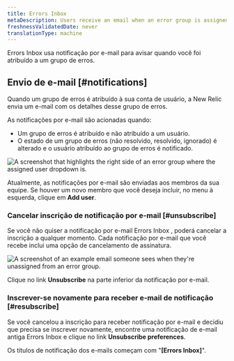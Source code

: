 ```yaml
---
title: Errors Inbox
metaDescription: Users receive an email when an error group is assigned to them.
freshnessValidatedDate: never
translationType: machine
---
```




Errors Inbox usa notificação por e-mail para avisar quando você foi atribuído a um grupo de erros.

## Envio de e-mail [#notifications]

Quando um grupo de erros é atribuído à sua conta de usuário, a New Relic envia um e-mail com os detalhes desse grupo de erros.

As notificações por e-mail são acionadas quando:

* Um grupo de erros é atribuído e não atribuído a um usuário.
* O estado de um grupo de erros (não resolvido, resolvido, ignorado) é alterado e o usuário atribuído ao grupo de erros é notificado.

<img
  title="The assigned user dropdown"
  alt="A screenshot that highlights the right side of an error group where the assigned user dropdown is. "
  src={errorsinboxAssignUsers}
/>

Atualmente, as notificações por e-mail são enviadas aos membros da sua equipe. Se houver um novo membro que você deseja incluir, no menu à esquerda, clique em <DoNotTranslate>**Add user**</DoNotTranslate>.

### Cancelar inscrição de notificação por e-mail [#unsubscribe]

Se você não quiser a notificação por e-mail Errors Inbox , poderá cancelar a inscrição a qualquer momento. Cada notificação por e-mail que você recebe inclui uma opção de cancelamento de assinatura.

<img
  title="Unassigned user email example"
  alt="A screenshot of an example email someone sees when they're unassigned from an error group. "
  src={errorsinboxUnassignedMessage}
/>

Clique no link <DoNotTranslate>**Unsubscribe**</DoNotTranslate> na parte inferior da notificação por e-mail.

### Inscrever-se novamente para receber e-mail de notificação [#resubscribe]

Se você cancelou a inscrição para receber notificação por e-mail e decidiu que precisa se inscrever novamente, encontre uma notificação de e-mail antiga Errors Inbox e clique no link <DoNotTranslate>**Unsubscribe preferences**</DoNotTranslate>.

Os títulos de notificação dos e-mails começam com "<DoNotTranslate>**\[Errors Inbox]**</DoNotTranslate>".